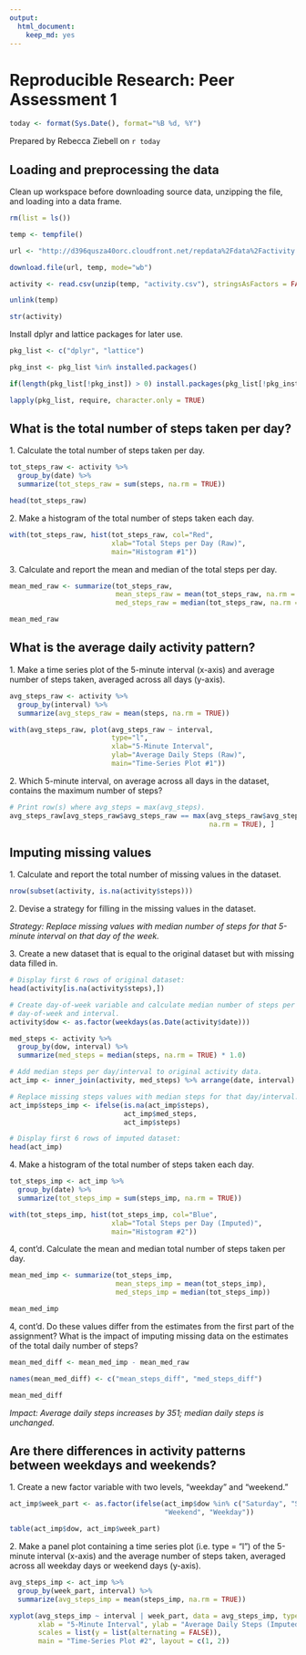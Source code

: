 ```yaml
---
output:
  html_document:
    keep_md: yes
---
```

# Reproducible Research: Peer Assessment 1
```r
today <- format(Sys.Date(), format="%B %d, %Y")
```
Prepared by Rebecca Ziebell on `r today`

## Loading and preprocessing the data

Clean up workspace before downloading source data, unzipping the file, and
loading into a data frame.

```r
rm(list = ls())

temp <- tempfile()

url <- "http://d396qusza40orc.cloudfront.net/repdata%2Fdata%2Factivity.zip"

download.file(url, temp, mode="wb")

activity <- read.csv(unzip(temp, "activity.csv"), stringsAsFactors = FALSE)

unlink(temp)

str(activity)
```

Install dplyr and lattice packages for later use.

```r
pkg_list <- c("dplyr", "lattice")

pkg_inst <- pkg_list %in% installed.packages()

if(length(pkg_list[!pkg_inst]) > 0) install.packages(pkg_list[!pkg_inst])

lapply(pkg_list, require, character.only = TRUE)
```

## What is the total number of steps taken per day?

1\. Calculate the total number of steps taken per day.

```r
tot_steps_raw <- activity %>% 
  group_by(date) %>% 
  summarize(tot_steps_raw = sum(steps, na.rm = TRUE))

head(tot_steps_raw)
```

2\. Make a histogram of the total number of steps taken each day.

``` r
with(tot_steps_raw, hist(tot_steps_raw, col="Red", 
                         xlab="Total Steps per Day (Raw)",
                         main="Histogram #1"))
```

3\. Calculate and report the mean and median of the total steps per day.

``` r
mean_med_raw <- summarize(tot_steps_raw, 
                          mean_steps_raw = mean(tot_steps_raw, na.rm = TRUE),
                          med_steps_raw = median(tot_steps_raw, na.rm = TRUE))

mean_med_raw
```

## What is the average daily activity pattern?

1\. Make a time series plot of the 5-minute interval (x-axis) and average number
of steps taken, averaged across all days (y-axis).

```r
avg_steps_raw <- activity %>%
  group_by(interval) %>% 
  summarize(avg_steps_raw = mean(steps, na.rm = TRUE))

with(avg_steps_raw, plot(avg_steps_raw ~ interval, 
                         type="l", 
                         xlab="5-Minute Interval",
                         ylab="Average Daily Steps (Raw)", 
                         main="Time-Series Plot #1"))
```

2\. Which 5-minute interval, on average across all days in the dataset, contains
the maximum number of steps?

```r
# Print row(s) where avg_steps = max(avg_steps).
avg_steps_raw[avg_steps_raw$avg_steps_raw == max(avg_steps_raw$avg_steps_raw,
                                                 na.rm = TRUE), ]
```

## Imputing missing values

1\. Calculate and report the total number of missing values in the dataset.

``` r
nrow(subset(activity, is.na(activity$steps)))
```

2\. Devise a strategy for filling in the missing values in the dataset.

*Strategy: Replace missing values with median number of steps for that 5-minute
interval on that day of the week.*

3\. Create a new dataset that is equal to the original dataset but with missing 
data filled in.

``` r
# Display first 6 rows of original dataset:
head(activity[is.na(activity$steps),])

# Create day-of-week variable and calculate median number of steps per
# day-of-week and interval.
activity$dow <- as.factor(weekdays(as.Date(activity$date)))

med_steps <- activity %>%
  group_by(dow, interval) %>%
  summarize(med_steps = median(steps, na.rm = TRUE) * 1.0)

# Add median steps per day/interval to original activity data.
act_imp <- inner_join(activity, med_steps) %>% arrange(date, interval)

# Replace missing steps values with median steps for that day/interval.
act_imp$steps_imp <- ifelse(is.na(act_imp$steps), 
                            act_imp$med_steps,
                            act_imp$steps)

# Display first 6 rows of imputed dataset:
head(act_imp)
```

4\. Make a histogram of the total number of steps taken each day. 

``` r
tot_steps_imp <- act_imp %>%
  group_by(date) %>%
  summarize(tot_steps_imp = sum(steps_imp, na.rm = TRUE))

with(tot_steps_imp, hist(tot_steps_imp, col="Blue", 
                         xlab="Total Steps per Day (Imputed)",
                         main="Histogram #2"))
```

4, cont'd. Calculate the mean and median total number of steps taken per day. 

``` r
mean_med_imp <- summarize(tot_steps_imp,
                          mean_steps_imp = mean(tot_steps_imp),
                          med_steps_imp = median(tot_steps_imp))

mean_med_imp
```

4, cont'd. Do these values differ from the estimates from the first part of the
assignment? What is the impact of imputing missing data on the estimates of the
total daily number of steps?

``` r
mean_med_diff <- mean_med_imp - mean_med_raw

names(mean_med_diff) <- c("mean_steps_diff", "med_steps_diff")

mean_med_diff
```

*Impact: Average daily steps increases by 351; median daily steps is unchanged.*

## Are there differences in activity patterns between weekdays and weekends?

1\. Create a new factor variable with two levels, "weekday" and "weekend."

``` r
act_imp$week_part <- as.factor(ifelse(act_imp$dow %in% c("Saturday", "Sunday"),
                                      "Weekend", "Weekday"))

table(act_imp$dow, act_imp$week_part)
```

2\. Make a panel plot containing a time series plot (i.e. type = "l") of the
5-minute interval (x-axis) and the average number of steps taken, averaged
across all weekday days or weekend days (y-axis).

```r
avg_steps_imp <- act_imp %>%
  group_by(week_part, interval) %>% 
  summarize(avg_steps_imp = mean(steps_imp, na.rm = TRUE))

xyplot(avg_steps_imp ~ interval | week_part, data = avg_steps_imp, type = "l",
       xlab = "5-Minute Interval", ylab = "Average Daily Steps (Imputed)",
       scales = list(y = list(alternating = FALSE)),
       main = "Time-Series Plot #2", layout = c(1, 2))
```                                                                                                                                                                                                                                                                                                                                                                                                                                                                                                                                                                                                                                                                                                                                                                                                                                                                                                                                                                                                                                                                                                                                                                                                                                                                                                                                                                                                                                                                                                                                                                                                                                                                                                                                                                                                                                                                                                                                                                                                                                                                                                                                                                                                                                                                                                                                                                                                                                                                                                                                                                                                                                                                                                                                                                                                                                                                                                                                                                                                                                                                                                                                                                                                                                                                                                                                                                                                                                                                                                                                                                                                                                                                                                                                                                                                                                                                                                                                                                                                                                                                                                                                                                                                                                                                                                                                                                                                                                                                                                                                                                                                                                                                                                                                                                                                                                                                                                                                                                                                                                                                                                                                                                                                                                                                                                                                                                                                                                                                                                                                                                                                                                                                                                                                                                                                                                                                                                                                                                                                                                                                                                                                                                                                                                                                                                                                                                                                                                                                                                                                                                                                                                                                                                                                                                                                                                                                                                                                                                                                                                                                                                                                                                                                                                                                                                                                                                                                                                                                                                                                                                                                                                                                                                                                                                                                                                                                                                                                                                                                                                                                                                                                                                                                                                                                                                                                                                                                                                                                                                                                                                                                                                                                                                                                                                                                                                                                                                                                                                                                                                                                                                                                                                                                                                                                                                                                                                                                                                                                                                                                                                                                                                                                                                                                                                                                                                                                                                                                                                                                                                                                                                            